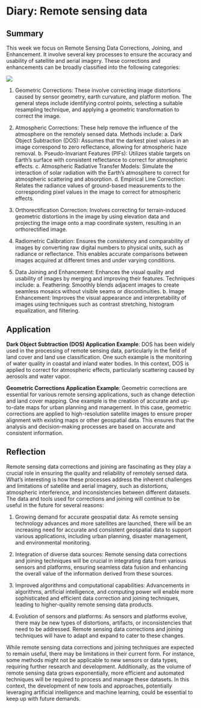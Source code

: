 # Diary: Remote sensing data

## Summary

This week we focus on Remote Sensing Data Corrections, Joining, and Enhancement. It involve several key processes to ensure the accuracy and usability of satellite and aerial imagery. These corrections and enhancements can be broadly classified into the following categories:

![](figure/3.Introduction.png)

1.  Geometric Corrections: These involve correcting image distortions caused by sensor geometry, earth curvature, and platform motion. The general steps include identifying control points, selecting a suitable resampling technique, and applying a geometric transformation to correct the image.

2.  Atmospheric Corrections: These help remove the influence of the atmosphere on the remotely sensed data. Methods include: a. Dark Object Subtraction (DOS): Assumes that the darkest pixel values in an image correspond to zero reflectance, allowing for atmospheric haze removal. b. Pseudo-Invariant Features (PIFs): Utilizes stable targets on Earth's surface with consistent reflectance to correct for atmospheric effects. c. Atmospheric Radiative Transfer Models: Simulate the interaction of solar radiation with the Earth's atmosphere to correct for atmospheric scattering and absorption. d. Empirical Line Correction: Relates the radiance values of ground-based measurements to the corresponding pixel values in the image to correct for atmospheric effects.

3.  Orthorectification Correction: Involves correcting for terrain-induced geometric distortions in the image by using elevation data and projecting the image onto a map coordinate system, resulting in an orthorectified image.

4.  Radiometric Calibration: Ensures the consistency and comparability of images by converting raw digital numbers to physical units, such as radiance or reflectance. This enables accurate comparisons between images acquired at different times and under varying conditions.

5.  Data Joining and Enhancement: Enhances the visual quality and usability of images by merging and improving their features. Techniques include: a. Feathering: Smoothly blends adjacent images to create seamless mosaics without visible seams or discontinuities. b. Image Enhancement: Improves the visual appearance and interpretability of images using techniques such as contrast stretching, histogram equalization, and filtering.

## Application

**Dark Object Subtraction (DOS) Application Example**: DOS has been widely used in the processing of remote sensing data, particularly in the field of land cover and land use classification. One such example is the monitoring of water quality in coastal and inland water bodies. In this context, DOS is applied to correct for atmospheric effects, particularly scattering caused by aerosols and water vapor.

**Geometric Corrections Application Example**: Geometric corrections are essential for various remote sensing applications, such as change detection and land cover mapping. One example is the creation of accurate and up-to-date maps for urban planning and management. In this case, geometric corrections are applied to high-resolution satellite images to ensure proper alignment with existing maps or other geospatial data. This ensures that the analysis and decision-making processes are based on accurate and consistent information.

## Reflection

Remote sensing data corrections and joining are fascinating as they play a crucial role in ensuring the quality and reliability of remotely sensed data. What's interesting is how these processes address the inherent challenges and limitations of satellite and aerial imagery, such as distortions, atmospheric interference, and inconsistencies between different datasets. The data and tools used for corrections and joining will continue to be useful in the future for several reasons:

1.  Growing demand for accurate geospatial data: As remote sensing technology advances and more satellites are launched, there will be an increasing need for accurate and consistent geospatial data to support various applications, including urban planning, disaster management, and environmental monitoring.

2.  Integration of diverse data sources: Remote sensing data corrections and joining techniques will be crucial in integrating data from various sensors and platforms, ensuring seamless data fusion and enhancing the overall value of the information derived from these sources.

3.  Improved algorithms and computational capabilities: Advancements in algorithms, artificial intelligence, and computing power will enable more sophisticated and efficient data correction and joining techniques, leading to higher-quality remote sensing data products.

4.  Evolution of sensors and platforms: As sensors and platforms evolve, there may be new types of distortions, artifacts, or inconsistencies that need to be addressed. Remote sensing data corrections and joining techniques will have to adapt and expand to cater to these changes.

While remote sensing data corrections and joining techniques are expected to remain useful, there may be limitations in their current form. For instance, some methods might not be applicable to new sensors or data types, requiring further research and development. Additionally, as the volume of remote sensing data grows exponentially, more efficient and automated techniques will be required to process and manage these datasets. In this context, the development of new tools and approaches, potentially leveraging artificial intelligence and machine learning, could be essential to keep up with future demands.
